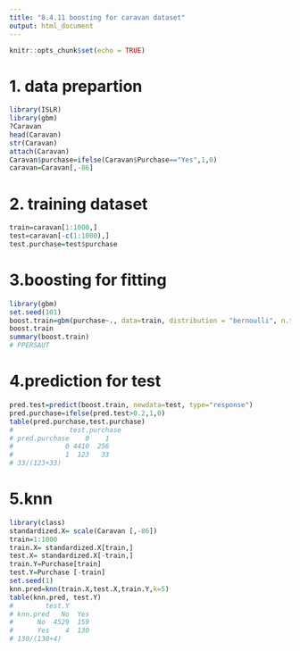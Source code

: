 ```yaml
---
title: "8.4.11 boosting for caravan dataset"
output: html_document
---
```


```r
knitr::opts_chunk$set(echo = TRUE)
```

# 1. data prepartion
```R
library(ISLR)
library(gbm)
?Caravan
head(Caravan)
str(Caravan)
attach(Caravan)
Caravan$purchase=ifelse(Caravan$Purchase=="Yes",1,0)
caravan=Caravan[,-86]
```

# 2. training dataset
```R
train=caravan[1:1000,]
test=caravan[-c(1:1000),]
test.purchase=test$purchase
```

# 3.boosting for fitting
```R
library(gbm)
set.seed(101)
boost.train=gbm(purchase~., data=train, distribution = "bernoulli", n.trees = 1000, shrinkage = 0.01) #distribution for classification is bernoulli
boost.train
summary(boost.train)
# PPERSAUT
```

# 4.prediction for test
```R
pred.test=predict(boost.train, newdata=test, type="response")
pred.purchase=ifelse(pred.test>0.2,1,0)
table(pred.purchase,test.purchase)
#              test.purchase
# pred.purchase    0    1
#             0 4410  256
#             1  123   33
# 33/(123+33)
```

# 5.knn
```R
library(class)
standardized.X= scale(Caravan [,-86])
train=1:1000
train.X= standardized.X[train,]
test.X= standardized.X[-train,]
train.Y=Purchase[train]
test.Y=Purchase [-train]
set.seed(1)
knn.pred=knn(train.X,test.X,train.Y,k=5)
table(knn.pred, test.Y)
#        test.Y
# knn.pred   No  Yes
#      No  4529  159
#      Yes    4  130
# 130/(130+4)
```